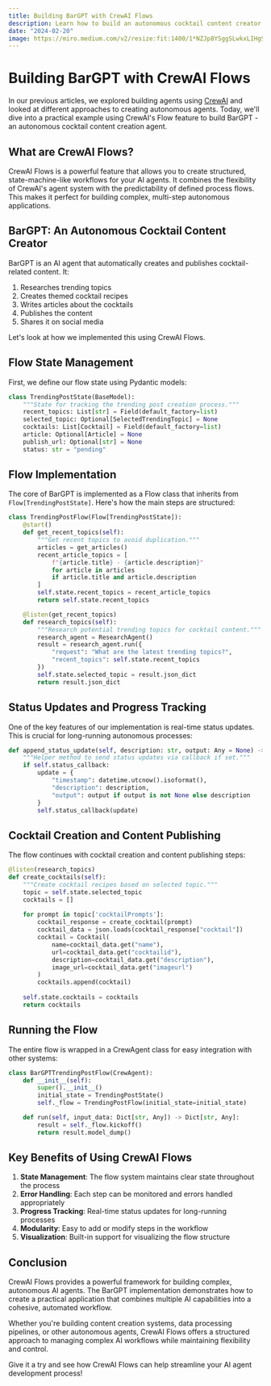 ```yaml
---
title: Building BarGPT with CrewAI Flows
description: Learn how to build an autonomous cocktail content creator using CrewAI Flows
date: "2024-02-20"
image: https://miro.medium.com/v2/resize:fit:1400/1*NZJp8YSggSLwkxLIHgSwWg.png
---
```


# Building BarGPT with CrewAI Flows

In our previous articles, we explored building agents using [CrewAI](/posts/crewai-agent) and looked at different approaches to creating autonomous agents. Today, we'll dive into a practical example using CrewAI's Flow feature to build BarGPT - an autonomous cocktail content creation agent.

## What are CrewAI Flows?

CrewAI Flows is a powerful feature that allows you to create structured, state-machine-like workflows for your AI agents. It combines the flexibility of CrewAI's agent system with the predictability of defined process flows. This makes it perfect for building complex, multi-step autonomous applications.

## BarGPT: An Autonomous Cocktail Content Creator

BarGPT is an AI agent that automatically creates and publishes cocktail-related content. It:

1. Researches trending topics
2. Creates themed cocktail recipes
3. Writes articles about the cocktails
4. Publishes the content
5. Shares it on social media

Let's look at how we implemented this using CrewAI Flows.

## Flow State Management

First, we define our flow state using Pydantic models:

```python
class TrendingPostState(BaseModel):
    """State for tracking the trending post creation process."""
    recent_topics: List[str] = Field(default_factory=list)
    selected_topic: Optional[SelectedTrendingTopic] = None
    cocktails: List[Cocktail] = Field(default_factory=list)
    article: Optional[Article] = None
    publish_url: Optional[str] = None
    status: str = "pending"
```

## Flow Implementation

The core of BarGPT is implemented as a Flow class that inherits from `Flow[TrendingPostState]`. Here's how the main steps are structured:

```python
class TrendingPostFlow(Flow[TrendingPostState]):
    @start()
    def get_recent_topics(self):
        """Get recent topics to avoid duplication."""
        articles = get_articles()
        recent_article_topics = [
            f"{article.title} - {article.description}" 
            for article in articles
            if article.title and article.description
        ]
        self.state.recent_topics = recent_article_topics
        return self.state.recent_topics

    @listen(get_recent_topics)
    def research_topics(self):
        """Research potential trending topics for cocktail content."""
        research_agent = ResearchAgent()
        result = research_agent.run({
            "request": "What are the latest trending topics?", 
            "recent_topics": self.state.recent_topics
        })
        self.state.selected_topic = result.json_dict
        return result.json_dict
```

## Status Updates and Progress Tracking

One of the key features of our implementation is real-time status updates. This is crucial for long-running autonomous processes:

```python
def append_status_update(self, description: str, output: Any = None) -> None:
    """Helper method to send status updates via callback if set."""
    if self.status_callback:
        update = {
            "timestamp": datetime.utcnow().isoformat(),
            "description": description,
            "output": output if output is not None else description
        }
        self.status_callback(update)
```

## Cocktail Creation and Content Publishing

The flow continues with cocktail creation and content publishing steps:

```python
@listen(research_topics)
def create_cocktails(self):
    """Create cocktail recipes based on selected topic."""
    topic = self.state.selected_topic
    cocktails = []
    
    for prompt in topic['cocktailPrompts']:
        cocktail_response = create_cocktail(prompt)
        cocktail_data = json.loads(cocktail_response["cocktail"])
        cocktail = Cocktail(
            name=cocktail_data.get("name"),
            url=cocktail_data.get("cocktailid"),
            description=cocktail_data.get("description"),
            image_url=cocktail_data.get("imageurl")
        )
        cocktails.append(cocktail)
    
    self.state.cocktails = cocktails
    return cocktails
```

## Running the Flow

The entire flow is wrapped in a CrewAgent class for easy integration with other systems:

```python
class BarGPTTrendingPostFlow(CrewAgent):
    def __init__(self):
        super().__init__()
        initial_state = TrendingPostState()
        self._flow = TrendingPostFlow(initial_state=initial_state)

    def run(self, input_data: Dict[str, Any]) -> Dict[str, Any]:
        result = self._flow.kickoff()
        return result.model_dump()
```

## Key Benefits of Using CrewAI Flows

1. **State Management**: The flow system maintains clear state throughout the process
2. **Error Handling**: Each step can be monitored and errors handled appropriately
3. **Progress Tracking**: Real-time status updates for long-running processes
4. **Modularity**: Easy to add or modify steps in the workflow
5. **Visualization**: Built-in support for visualizing the flow structure

## Conclusion

CrewAI Flows provides a powerful framework for building complex, autonomous AI agents. The BarGPT implementation demonstrates how to create a practical application that combines multiple AI capabilities into a cohesive, automated workflow.

Whether you're building content creation systems, data processing pipelines, or other autonomous agents, CrewAI Flows offers a structured approach to managing complex AI workflows while maintaining flexibility and control.

Give it a try and see how CrewAI Flows can help streamline your AI agent development process!
